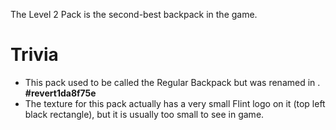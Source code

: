 
The Level 2 Pack is the second-best backpack in the game.

# Trivia
- This pack used to be called the Regular Backpack but was renamed in <CommitLink sha="1da8f75e"/>. **#revert1da8f75e**
- The texture for this pack actually has a very small Flint logo on it (top left black rectangle), but it is usually too small to see in game.